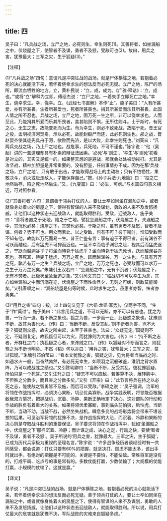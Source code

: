 ```yaml
---
---
---
```

title: 四
---



吴子曰：“凡兵战之场，立尸之地，必死则生，幸生则死(1)。其善将者，如坐漏船之中，伏烧屋之下，使智者不及谋，勇者不及怒，受敌可也(2)。故曰，用兵之害，犹豫最大；三军之灾，生于狐疑(3)。”

【注释】

(1)“凡兵战之场”四句：意谓凡是冲突征战的战场，就是尸体横陈之地，若抱着必死的决心就能活下来，若怀着侥幸求生的想法反而必死无疑。立尸之地，陈尸的场所，即流血牺牲的地方。立，黄朴民说：“立，成，成为。《广雅·释诂》：‘立，成也。’”或将“立”解释为立即。傅绍杰说：“立尸之地，一着失手立即死亡之地。”幸生，侥幸求生。幸，侥幸。立，《武经七书直解》本作“止”。施子美曰：“人有所甚爱，亦有所甚畏。生者所甚爱也，死者所甚畏也。捐其所甚爱而乐其所甚畏，此固人情之所不忍也。兵战之场，立尸之地，固万死一生之所，非可以侥幸求也。人而至此，乃能捐其所爱而乐其所畏者，盖甚陷则不惧，无所往则斗。士于斯时，有死之心，无生之志，故能变死而为生。苟为幸生，则必不致死战，故陷于死。昔王官之役，孟明视济河焚舟，示以必死，故能封殽尸而还，此必死则生也。邲之战，晋赵婴齐使其徒先具舟于河，欲败而先济，是以大败，此幸生则死也。”刘寅曰：“凡两兵交战之场，乃止尸之地也。战危事，兵死地，不可不谨也。”陈宇说：“他（吴起）讲的一些道理却具有朴素的辩证法因素。‘必死’与‘则生’、‘幸生’与‘则死’初看是对立的，其实又是统一的。如果整天想的是避战，那就会处处被动挨打。尤其是攻坚战，精神加胆量是非常重要的。没有胆量，任何事情办不成。因为在那‘兵战之场，立尸之地’，只有敢于出击，才能取得战场上的主动权；只有不怕牺牲，果敢决斗，消灭或赶走敌人，才能保存自己。”按，《孙子兵法·九地篇》曰：“投之亡地然后存，陷之死地然后生。”又，《九变篇》曰：“必生，可虏。”与本篇四句意义相近，可对照参看。

(2)“其善将者”六句：意谓善于领兵打仗的人，要让士卒如同坐在漏船之中，或者就像身处着火的房屋之下，使得有智谋的人来不及谋划，勇敢的人来不及发怒扬威，让他们以这种状态去迎战敌人，就能取得胜利。受敌，迎战敌人。施子美曰：“善将者置之于死地，陷之于亡地，譬犹坐漏船之中，伏烧屋之下。夫漏船之中，其沉也必矣；烧屋之下，其焚也必矣。于斯之时，虽有勇者不及怒，智者不及谋。何者？势不可也。用众而若此，以之受敌，何有不可？彼于斯时，惟知受敌而不知有他，故能以万死而易一生。昔王仁鉴有言：事有迫于不得已者，前有渊谷不可跃而越也，后有猛虎不可狎而近也。一旦不幸而临乎渊谷之险，视其后而猛虎逐之，宁跃而越渊谷乎？将坐而待毙于猛虎乎？坐而待毙于猛虎死也，跃而越渊谷亦死也，等死耳，待毙于猛虎，万万之死也，跃而越渊谷，万一之生也。与其有万万之死，孰若有万一之生？兵战之场，立尸之地，万万之死也，必受敌而可以求万一之生于万万之死矣。”朱墉引王汉若曰：“坐漏船之中，无有不沉者；伏烧屋之下，无有不焚者。此极状至急至迫之象。”又引芮文其曰：“临战切不可以幸生为念，其心如坐漏船之中而沉溺在迩，伏烧屋之下而性命旦夕，无刻之可缓，则敌莫能御矣。”又引唐顺之曰：“漏船烧屋是何等时候，此时求生之念，虽愚者亦智，怯者亦勇矣。”

(3)“用兵之害”四句：按，以上四句又见于《六韬·龙韬·军势》，仅两字不同，“生于”作“莫过”。施子美曰：“此言用兵之道，不可以无断，亦不可以有惑也。犹之为兽，一行而一退，若不断之象也。狐之为兽，一步而一止，此疑惑之象也。犹豫则不断，故其为害也大。《传》曰：‘当断不断，反受其乱。’则不断者为害，岂不大乎？狐疑则众惑，故灾之所由起，未至于甚害也。法曰：‘众疑无定。’国疑则不定，不疑则复定。故狐疑但可以为灾，而犹豫则为大害也。《传》曰：‘持不断之志者，开群枉之门；执狐疑之心者，来谗贼之口。’《传》以狐疑对不断而言之，则犹豫之为不断也明矣。不然《韬》何以亦曰：‘用兵之害，犹豫最大；三军之灾，莫过狐疑。’”朱墉引邓伯莹曰：“看本文犹豫之害，狐疑之灾，见为将者当临战之时，如遇水火一般，当奋然勃然，有必死无幸生，如项羽之沉船破釜，淮阴之背水置阵，乃可以成战胜之绩也。”又引陈明卿曰：“当断不断，反受其乱。彼犹豫狐疑，所怕只是一个死耳。”又引汪升之曰：“疑志不可以应敌，若筹算不决，展转胸中，不但胜之分数少，而且害之分数多矣。”又引《开宗》曰：“此节言将兵在持之以必死之志，能使敌之智勇皆不及施，而后可以受敌。”李硕之说：“吴子强调，治军的将领在作战指挥时，必须决心果断，切忌优柔寡断。战争实践表明，将领能否根据敌我双方情况，把握战机，沉着、冷静、果断正确地定下决心，这对部队的行动和作战的胜负有着重大的关系。如果将领优柔寡断，事到临头前怕狼，后怕虎，当断不断，当动不动，当战不战，必然坐失战机，瞬息多变的战场形势将会带来不堪设想的后果。可见治军将领的犹豫不决，是作战指挥的大忌，而沉着、冷静和果断的决心则是夺取战斗胜利的重要保证。吴子要求将领在作战指挥中，犹如‘坐漏船之中，伏烧屋之下’那样沉着、冷静；而计谋之成，决心之定，行动之快，要使‘智者不及谋，勇者不及怒’。吴子所说的‘用兵之害，犹豫最大，三军之灾，生于狐疑’，已成为历代兵家极为重视的至理名言。”陈宇说：“许多战争经历者谈经验时有一共同感受，都会说道：打仗只要有60%的把握，就坚决打。顾虑不能太多，该出手时就出手。有绝对的把握是不可能的，关键是不要怕，不能怯敌。常胜将军是没有的，打成平局、吃点亏的事是常有的。多数仗能打赢，少数仗输了；大规模的仗能打赢，小规模的仗输了。这就是赢。”

【译文】

吴子说：“凡是冲突征战的战场，就是尸体横陈之地，若抱着必死的决心就能活下来，若怀着侥幸求生的想法反而必死无疑。善于领兵打仗的人，要让士卒如同坐在漏船之中，或者就像身处着火的房屋之下，使得有智谋的人来不及谋划，勇敢的人来不及发怒扬威，让他们以这种状态去迎战敌人，就能取得胜利。所以说，用兵打仗最大的危害就是犹豫不决，军队战败的灾难来自狐疑多虑。”
